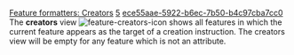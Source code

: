 [[Property:title|Feature formatters: Creators]]
[[Property:weight|5]]
[[Property:uuid|ece55aae-5922-b6ec-7b50-b4c97cba7cc0]]
The '''creators''' view [[Image:feature-creators-icon]] shows all features in which the current feature appears as the target of a creation instruction. The creators view will be empty for any feature which is not an attribute. 





